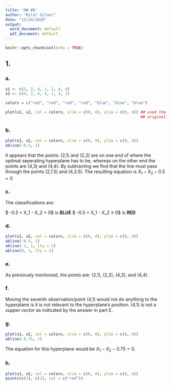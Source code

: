 ---
title: 'HW #8'
author: "Bilal Gilani"
date: "11/24/2020"
output:
  word_document: default
  pdf_document: default
---

```{r setup, include=FALSE}
knitr::opts_chunk$set(echo = TRUE)
```

## 1.

### a.
```{r}
x1 <- c(3, 2, 4, 1, 2, 4, 4)
x2 <- c(4, 2, 4, 4, 1, 3, 1)

colors = c("red", "red", "red", "red", "blue", "blue", "blue")

plot(x1, x2, col = colors, xlim = c(0, 4), ylim = c(0, 4)) ## used the limits because it makes it cleaner, didnt like that it 
                                                           ## originally went up by 0.5

```

### b.
```{r}
plot(x1, x2, col = colors, xlim = c(0, 4), ylim = c(0, 4))
abline(-0.5, 1)


```
It appears that the points: (2,1) and (2,2) are on one end of where the optimal seperating hyperplane has to be, whereas on the other end 
the points are (4,3) and (4,4). By subtracting we find that the line must pass through the points (2,1.5) and (4,3.5). The resulting equation
is $X_1 - X_2 - 0.5 = 0$

### c.
The classifications are: 

$ -0.5 + X_1 - X_2 > 0$ is **BLUE**
$ -0.5 + X_1 - X_2 ≤ 0$ is **RED**

### d.
```{r}
plot(x1, x2, col = colors, xlim = c(0, 4), ylim = c(0, 4))
abline(-0.5, 1)
abline(-1, 1, lty = 2)
abline(0, 1, lty = 2)


```

### e.
As previously mentioned, the points are: (2,1), (2,2), (4,3), and (4,4).

### f.
Moving the seventh observation/point (4,1) would not do anything to the hyperplane is it is not relevant to the hyperplane's position.
(4,1) is not a *supper vector* as indicated by the answer in part E.

### g.
```{r}
plot(x1, x2, col = colors, xlim = c(0, 4), ylim = c(0, 4))
abline(-0.75, 1)

```
The equation for this hyperplane would be $X_1 - X_2 - 0.75 = 0$.

### h.
```{r}
plot(x1, x2, col = colors, xlim = c(0, 4), ylim = c(0, 4))
points(c(3), c(1), col = c("red"))

```







































